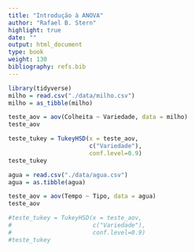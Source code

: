 ```yaml
---
title: "Introdução à ANOVA"
author: "Rafael B. Stern"
highlight: true
date: ""
output: html_document
type: book
weight: 130
bibliography: refs.bib
---
```


```r
library(tidyverse)
milho = read.csv("./data/milho.csv")
milho = as_tibble(milho)

teste_aov = aov(Colheita ~ Variedade, data = milho)
teste_aov

teste_tukey = TukeyHSD(x = teste_aov,
                       c("Variedade"),
                       conf.level=0.9)
teste_tukey
```

```r
agua = read.csv("./data/agua.csv")
agua = as.tibble(agua)

teste_aov = aov(Tempo ~ Tipo, data = agua)
teste_aov

#teste_tukey = TukeyHSD(x = teste_aov,
#                       c("Variedade"),
#                       conf.level=0.9)
#teste_tukey
```
